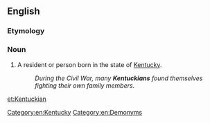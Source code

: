 ==English==

===Etymology===
{{suffix|Kentucky|an}}

===Noun===
{{en-noun}}

# A resident or person born in the state of [[Kentucky]].
#: '' During the Civil War, many '''Kentuckians''' found themselves fighting their own family members.''

[[Category:en:Kentucky]]
[[Category:en:Demonyms]]

[[et:Kentuckian]]